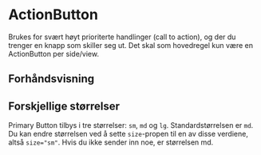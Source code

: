 
<Meta of={ActionButtonStories} />

# ActionButton

Brukes for svært høyt prioriterte handlinger (call to action), og der du trenger en knapp som skiller seg ut. Det skal som hovedregel kun være en ActionButton per side/view.

## Forhåndsvisning

<Canvas of={ActionButtonStories.Standard} />
<Controls of={ActionButtonStories.Standard} />

## Forskjellige størrelser

Primary Button tilbys i tre størrelser: `sm`, `md` og `lg`. Standardstørrelsen er `md`. Du kan endre størrelsen ved å
sette `size`-propen til en av disse verdiene, altså `size="sm"`. Hvis du ikke sender inn noe, er størrelsen md.

<Canvas of={ActionButtonStories.DifferentSizes} />

